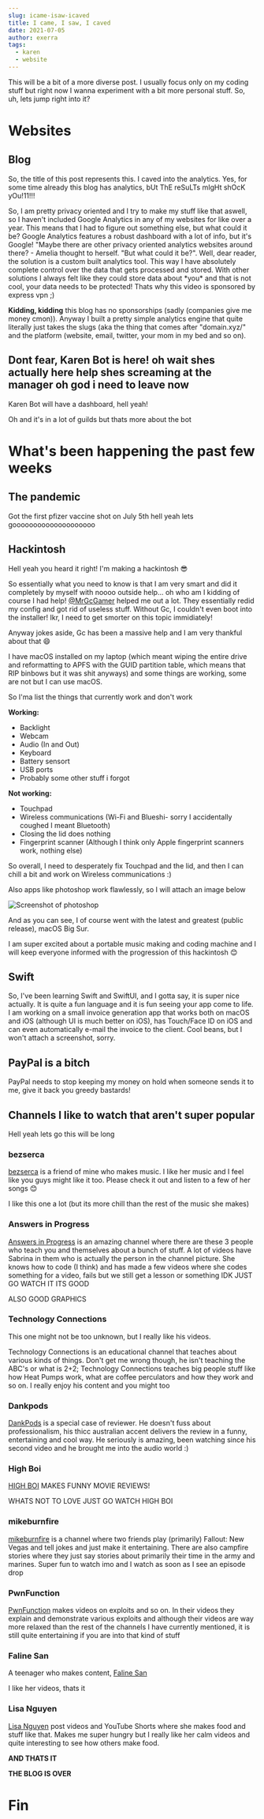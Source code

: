 ```yaml
---
slug: icame-isaw-icaved
title: I came, I saw, I caved
date: 2021-07-05
author: exerra
tags:
  - karen
  - website
---
```

This will be a bit of a more diverse post. I usually focus only on my coding stuff but right now I wanna experiment with a bit more personal stuff. So, uh, lets jump right into it?

# Websites

## Blog

So, the title of this post represents this. I caved into the analytics. Yes, for some time already this blog has analytics, bUt ThE reSuLTs mIgHt shOcK yOu!11!!!

So, I am pretty privacy oriented and I try to make my stuff like that aswell, so I haven't included Google Analytics in any of my websites for like over a year. This means that I had to figure out something else, but what could it be? Google Analytics features a robust dashboard with a lot of info, but it's Google! "Maybe there are other privacy oriented analytics websites around there? - Amelia thought to herself. "But what could it be?". Well, dear reader, the solution is a custom built analytics tool. This way I have absolutely complete control over the data that gets processed and stored. With other solutions I always felt like they could store data about \*you\* and that is not cool, your data needs to be protected! Thats why this video is sponsored by express vpn ;)

**Kidding, kidding** this blog has no sponsorships (sadly (companies give me money cmon)). Anyway I built a pretty simple analytics engine that quite literally just takes the slugs (aka the thing that comes after "domain.xyz/" and the platform (website, email, twitter, your mom in my bed and so on).

## Dont fear, Karen Bot is here! oh wait shes actually here help shes screaming at the manager oh god i need to leave now

Karen Bot will have a dashboard, hell yeah!

Oh and it's in a lot of guilds but thats more about the bot

# What's been happening the past few weeks

## The pandemic

Got the first pfizer vaccine shot on July 5th hell yeah lets goooooooooooooooooooo

## Hackintosh

Hell yeah you heard it right! I'm making a hackintosh 😎

So essentially what you need to know is that I am very smart and did it completely by myself with noooo outside help... oh who am I kidding of course I had help! [@MrGcGamer](https://github.com/MrGcGamer) helped me out a lot. They essentially redid my config and got rid of useless stuff. Without Gc, I couldn't even boot into the installer! Ikr, I need to get smorter on this topic immidiately!

Anyway jokes aside, Gc has been a massive help and I am very thankful about that 😄

I have macOS installed on my laptop (which meant wiping the entire drive and reformatting to APFS with the GUID partition table, which means that RIP binbows but it was shit anyways) and some things are working, some are not but I can use macOS.

So I'ma list the things that currently work and don't work

**Working:**

* Backlight
* Webcam
* Audio (In and Out)
* Keyboard
* Battery sensort
* USB ports
* Probably some other stuff i forgot

**Not working:**

* Touchpad
* Wireless communications (Wi-Fi and Blueshi- sorry I accidentally coughed I meant Bluetooth)
* Closing the lid does nothing
* Fingerprint scanner (Although I think only Apple fingerprint scanners work, nothing else)

So overall, I need to desperately fix Touchpad and the lid, and then I can chill a bit and work on Wireless communications :)

Also apps like photoshop work flawlessly, so I will attach an image below

![Screenshot of photoshop](https://cdn.discordapp.com/attachments/826542174085709984/861634723037315072/Screen_Shot_2021-07-05_at_18.47.43.png "Photoshop in a hackintosh")

And as you can see, I of course went with the latest and greatest (public release), macOS Big Sur.

I am super excited about a portable music making and coding machine and I will keep everyone informed with the progression of this hackintosh 😊

## Swift

So, I've been learning Swift and SwiftUI, and I gotta say, it is super nice actually. It is quite a fun language and it is fun seeing your app come to life. I am working on a small invoice generation app that works both on macOS and iOS (although UI is much better on iOS), has Touch/Face ID on iOS and can even automatically e-mail the invoice to the client. Cool beans, but I won't attach a screenshot, sorry.

## PayPal is a bitch

PayPal needs to stop keeping my money on hold when someone sends it to me, give it back you greedy bastards!

## Channels I like to watch that aren't super popular

Hell yeah lets go this will be long

### bezserca

[bezserca](https://www.youtube.com/channel/UCPZFgZELhmZOwPTjIVY0xYg) is a friend of mine who makes music. I like her music and I feel like you guys might like it too. Please check it out and listen to a few of her songs 😊

I like this one a lot (but its more chill than the rest of the music she makes)

<p>
  <YouTube videoId={"qmUjuVuWEvg"} containerClassName={"youtube-container"} />
</p>

### Answers in Progress

[Answers in Progress](https://www.youtube.com/channel/UCqVEHtQoXHmUCfJ-9smpTSg) is an amazing channel where there are these 3 people who teach you and themselves about a bunch of stuff. A lot of videos have Sabrina in them who is actually the person in the channel picture. She knows how to code (I think) and has made a few videos where she codes something for a video, fails but we still get a lesson or something IDK JUST GO WATCH IT ITS GOOD

ALSO GOOD GRAPHICS[](https://www.youtube.com/channel/UCqVEHtQoXHmUCfJ-9smpTSg)

### Technology Connections

This one might not be too unknown, but I really like his videos.

Technology Connections is an educational channel that teaches about various kinds of things. Don't get me wrong though, he isn't teaching the ABC's or what is 2+2; Technology Connections teaches big people stuff like how Heat Pumps work, what are coffee perculators and how they work and so on. I really enjoy his content and you might too

### Dankpods

[DankPods](https://www.youtube.com/channel/UC7Jwj9fkrf1adN4fMmTkpug) is a special case of reviewer. He doesn't fuss about professionalism, his thicc australian accent delivers the review in a funny, entertaining and cool way. He seriously is amazing, been watching since his second video and he brought me into the audio world :)

### High Boi

[HIGH BOI](https://www.youtube.com/channel/UCkzaJDHBKbcaNatH_T00ieg) MAKES FUNNY MOVIE REVIEWS!

WHATS NOT TO LOVE JUST GO WATCH HIGH BOI

### mikeburnfire

[mikeburnfire](https://www.youtube.com/channel/UC3TjPHEcv_7tuT4eb7dO7KA) is a channel where two friends play (primarily) Fallout: New Vegas and tell jokes and just make it entertaining. There are also campfire stories where they just say stories about primarily their time in the army and marines. Super fun to watch imo and I watch as soon as I see an episode drop

### PwnFunction

[PwnFunction](https://www.youtube.com/channel/UCW6MNdOsqv2E9AjQkv9we7A) makes videos on exploits and so on. In their videos they explain and demonstrate various exploits and although their videos are way more relaxed than the rest of the channels I have currently mentioned, it is still quite entertaining if you are into that kind of stuff

### Faline San

A teenager who makes content, [Faline San](https://www.youtube.com/channel/UCVLw9wKPHxdBbboXEduN5jA)

I like her videos, thats it

### Lisa Nguyen

[Lisa Nguyen](https://www.youtube.com/channel/UCJQVsC3XcvuRMRr-jD_kTPw) post videos and YouTube Shorts where she makes food and stuff like that. Makes me super hungry but I really like her calm videos and quite interesting to see how others make food.

**AND THATS IT**

**THE BLOG IS OVER**

# **Fin**